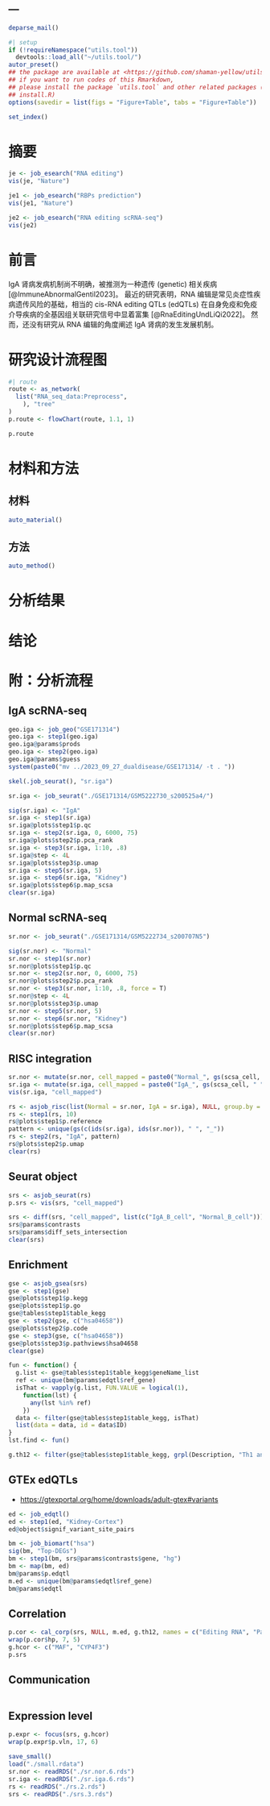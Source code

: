 ---
---

```r
deparse_mail()
```

```r
#| setup
if (!requireNamespace("utils.tool"))
  devtools::load_all("~/utils.tool/")
autor_preset()
## the package are available at <https://github.com/shaman-yellow/utils.tool>
## if you want to run codes of this Rmarkdown,
## please install the package `utils.tool` and other related packages (run
## install.R)
options(savedir = list(figs = "Figure+Table", tabs = "Figure+Table"))
```

```r
set_index()
```

# 摘要 {#abstract}

```r
je <- job_esearch("RNA editing")
vis(je, "Nature")

je1 <- job_esearch("RBPs prediction")
vis(je1, "Nature")

je2 <- job_esearch("RNA editing scRNA-seq")
vis(je2)
```

# 前言 {#introduction}

IgA 肾病发病机制尚不明确，被推测为一种遗传 (genetic) 相关疾病 [@ImmuneAbnormalGentil2023]。
最近的研究表明，RNA 编辑是常见炎症性疾病遗传风险的基础，相当的 cis-RNA editing QTLs (edQTLs) 在自身免疫和免疫介导疾病的全基因组关联研究信号中显着富集 [@RnaEditingUndLiQi2022]。
然而，还没有研究从 RNA 编辑的角度阐述 IgA 肾病的发生发展机制。

# 研究设计流程图 {#route}

```r
#| route
route <- as_network(
  list("RNA_seq_data:Preprocess",
    ), "tree"
)
p.route <- flowChart(route, 1.1, 1)
```

```r
p.route
```

# 材料和方法 {#methods}

## 材料

```r
auto_material()
```

## 方法

```r
auto_method()
```

# 分析结果 {#results}

# 结论 {#dis}

# 附：分析流程 {#workflow}

## IgA scRNA-seq

```r
geo.iga <- job_geo("GSE171314")
geo.iga <- step1(geo.iga)
geo.iga@params$prods
geo.iga <- step2(geo.iga)
geo.iga@params$guess
system(paste0("mv ../2023_09_27_dualdisease/GSE171314/ -t . "))
```

```r
skel(.job_seurat(), "sr.iga")

sr.iga <- job_seurat("./GSE171314/GSM5222730_s200525a4/")

sig(sr.iga) <- "IgA"
sr.iga <- step1(sr.iga)
sr.iga@plots$step1$p.qc
sr.iga <- step2(sr.iga, 0, 6000, 75)
sr.iga@plots$step2$p.pca_rank
sr.iga <- step3(sr.iga, 1:10, .8)
sr.iga@step <- 4L
sr.iga@plots$step3$p.umap
sr.iga <- step5(sr.iga, 5)
sr.iga <- step6(sr.iga, "Kidney")
sr.iga@plots$step6$p.map_scsa
clear(sr.iga)
```

## Normal scRNA-seq

```r
sr.nor <- job_seurat("./GSE171314/GSM5222734_s200707N5")

sig(sr.nor) <- "Normal"
sr.nor <- step1(sr.nor)
sr.nor@plots$step1$p.qc
sr.nor <- step2(sr.nor, 0, 6000, 75)
sr.nor@plots$step2$p.pca_rank
sr.nor <- step3(sr.nor, 1:10, .8, force = T)
sr.nor@step <- 4L
sr.nor@plots$step3$p.umap
sr.nor <- step5(sr.nor, 5)
sr.nor <- step6(sr.nor, "Kidney")
sr.nor@plots$step6$p.map_scsa
clear(sr.nor)

```

## RISC integration

```r
sr.nor <- mutate(sr.nor, cell_mapped = paste0("Normal_", gs(scsa_cell, " ", "_")))
sr.iga <- mutate(sr.iga, cell_mapped = paste0("IgA_", gs(scsa_cell, " ", "_")))
vis(sr.iga, "cell_mapped")

rs <- asjob_risc(list(Normal = sr.nor, IgA = sr.iga), NULL, group.by = "cell_mapped")
rs <- step1(rs, 10)
rs@plots$step1$p.reference
pattern <- unique(gs(c(ids(sr.iga), ids(sr.nor)), " ", "_"))
rs <- step2(rs, "IgA", pattern)
rs@plots$step2$p.umap
clear(rs)
```

## Seurat object

```r
srs <- asjob_seurat(rs)
p.srs <- vis(srs, "cell_mapped")

srs <- diff(srs, "cell_mapped", list(c("IgA_B_cell", "Normal_B_cell")))
srs@params$contrasts
srs@params$diff_sets_intersection
clear(srs)
```

## Enrichment

```r
gse <- asjob_gsea(srs)
gse <- step1(gse)
gse@plots$step1$p.kegg
gse@plots$step1$p.go
gse@tables$step1$table_kegg
gse <- step2(gse, c("hsa04658"))
gse@plots$step2$p.code
gse <- step3(gse, c("hsa04658"))
gse@plots$step3$p.pathviews$hsa04658
clear(gse)

fun <- function() {
  g.list <- gse@tables$step1$table_kegg$geneName_list
  ref <- unique(bm@params$edqtl$ref_gene)
  isThat <- vapply(g.list, FUN.VALUE = logical(1),
    function(lst) {
      any(lst %in% ref)
    })
  data <- filter(gse@tables$step1$table_kegg, isThat)
  list(data = data, id = data$ID)
}
lst.find <- fun()

g.th12 <- filter(gse@tables$step1$table_kegg, grpl(Description, "Th1 and Th2"))$geneName_list[[1]]
```

## GTEx edQTLs

- <https://gtexportal.org/home/downloads/adult-gtex#variants>

```r
ed <- job_edqtl()
ed <- step1(ed, "Kidney-Cortex")
ed@object$signif_variant_site_pairs

```

```r
bm <- job_biomart("hsa")
sig(bm, "Top-DEGs")
bm <- step1(bm, srs@params$contrasts$gene, "hg")
bm <- map(bm, ed)
bm@params$p.edqtl
m.ed <- unique(bm@params$edqtl$ref_gene)
bm@params$edqtl
```

## Correlation

```r
p.cor <- cal_corp(srs, NULL, m.ed, g.th12, names = c("Editing RNA", "Pathway hsa04658"))
wrap(p.cor$hp, 7, 5)
g.hcor <- c("MAF", "CYP4F3")
p.srs
```

## Communication

```r
```

## Expression level

```r
p.expr <- focus(srs, g.hcor)
wrap(p.expr$p.vln, 17, 6)
```

```r
save_small()
load("./small.rdata")
sr.nor <- readRDS("./sr.nor.6.rds")
sr.iga <- readRDS("./sr.iga.6.rds")
rs <- readRDS("./rs.2.rds")
srs <- readRDS("./srs.3.rds")
```
